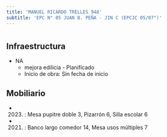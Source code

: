```yaml
---
title: 'MANUEL RICARDO TRELLES 948'
subtitle: 'EPC N° 05 JUAN B. PEÑA - JIN C (EPCJC 05/07°)'
---
```


#
## Infraestructura

* NA 
    + mejora edilicia - Planificado 
    + Inicio de obra: Sin fecha de inicio 






## Mobiliario

*  (2023) : Mesa pupitre doble 3, Pizarrón 6, Silla escolar 6 

*  (2021) : Banco largo comedor 14, Mesa usos múltiples 7 



